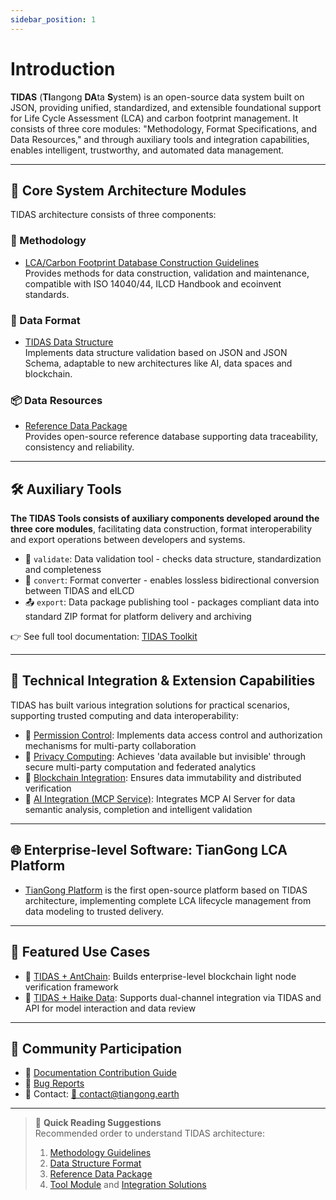 ```yaml
---
sidebar_position: 1
---
```


# Introduction

**TIDAS** (**TI**angong **DA**ta **S**ystem) is an open-source data system built on JSON, providing unified, standardized, and extensible foundational support for Life Cycle Assessment (LCA) and carbon footprint management. It consists of three core modules: "Methodology, Format Specifications, and Data Resources," and through auxiliary tools and integration capabilities, enables intelligent, trustworthy, and automated data management.


<TidasImage filename="TIDAS.svg" />

---

## 🧱 Core System Architecture Modules

TIDAS architecture consists of three components:

### 📖 Methodology
- [LCA/Carbon Footprint Database Construction Guidelines](https://www.carbonfootprint.network/docs/category/lca-database-guideline)  
  Provides methods for data construction, validation and maintenance, compatible with ISO 14040/44, ILCD Handbook and ecoinvent standards.

### 🧾 Data Format
- [TIDAS Data Structure](/docs/category/tidas-schema)  
  Implements data structure validation based on JSON and JSON Schema, adaptable to new architectures like AI, data spaces and blockchain.

### 📦 Data Resources
- [Reference Data Package](https://github.com/linancn/EF-reference-package-3.1-Correction)  
  Provides open-source reference database supporting data traceability, consistency and reliability.

---

## 🛠 Auxiliary Tools

**The TIDAS Tools consists of auxiliary components developed around the three core modules**, facilitating data construction, format interoperability and export operations between developers and systems.

- 🧪 `validate`: Data validation tool - checks data structure, standardization and completeness  
- 🔄 `convert`: Format converter - enables lossless bidirectional conversion between TIDAS and eILCD  
- 📤 `export`: Data package publishing tool - packages compliant data into standard ZIP format for platform delivery and archiving

👉 See full tool documentation: [TIDAS Toolkit](/docs/category/tidas-tools)

---

## 🔗 Technical Integration & Extension Capabilities

TIDAS has built various integration solutions for practical scenarios, supporting trusted computing and data interoperability:

- 🔐 [Permission Control](./integration/tidas-permission-control.mdx): Implements data access control and authorization mechanisms for multi-party collaboration  
- 🧠 [Privacy Computing](./integration/tidas-privacy-computing.mdx): Achieves 'data available but invisible' through secure multi-party computation and federated analytics  
- 🔗 [Blockchain Integration](./integration/tidas-blockchain.mdx): Ensures data immutability and distributed verification  
- 🤖 [AI Integration (MCP Service)](./integration/tidas-to-ai.mdx): Integrates MCP AI Server for data semantic analysis, completion and intelligent validation

---

## 🌐 Enterprise-level Software: TianGong LCA Platform

- [TianGong Platform](https://docs.tiangong.earth) is the first open-source platform based on TIDAS architecture, implementing complete LCA lifecycle management from data modeling to trusted delivery.

---

## 📂 Featured Use Cases

- 🔗 [TIDAS + AntChain](./use_case/tidas-to-antchain.md): Builds enterprise-level blockchain light node verification framework  
- 🔧 [TIDAS + Haike Data](./use_case/block_builder.md): Supports dual-channel integration via TIDAS and API for model interaction and data review

---

## 🤝 Community Participation

- 📘 [Documentation Contribution Guide](/faq/how-to-contribute-tidas-doc.md)  
- 🐞 [Bug Reports](https://github.com/tiangong-lca/tidas/issues)  
- 💼 Contact: <a href="mailto:contact@tiangong.earth">📧 contact@tiangong.earth</a>

---

> 📌 **Quick Reading Suggestions**  
> Recommended order to understand TIDAS architecture:
> 1. [Methodology Guidelines](https://www.carbonfootprint.network/docs/category/lca-database-guideline)  
> 2. [Data Structure Format](/docs/category/tidas-schema)  
> 3. [Reference Data Package](https://github.com/linancn/EF-reference-package-3.1-Correction)  
> 4. [Tool Module](/docs/category/tidas-tools) and [Integration Solutions](/docs/category/integration)
